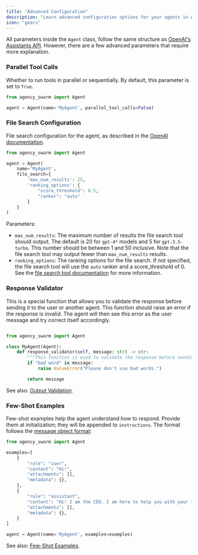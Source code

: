 ```yaml
---
title: "Advanced Configuration"
description: "Learn advanced configuration options for your agents in Agency Swarm."
icon: "gears"
---
```



All parameters inside the `Agent` class, follow the same structure as [OpenAI's Assistants API](https://platform.openai.com/docs/api-reference/assistants). However, there are a few advanced parameters that require more explanation.

### Parallel Tool Calls

Whether to run tools in parallel or sequentially. By default, this parameter is set to `True`.

```python
from agency_swarm import Agent

agent = Agent(name='MyAgent', parallel_tool_calls=False)
```

### File Search Configuration

File search configuration for the agent, as described in the [OpenAI documentation](https://platform.openai.com/docs/api-reference/assistants/createAssistant#assistants-createassistant-tools).

```python
from agency_swarm import Agent

agent = Agent(
    name='MyAgent',
    file_search={
        'max_num_results': 25,
        'ranking_options': {
            "score_threshold": 0.5,
            "ranker": "auto"
        }
    }
)
```

Parameters:
- `max_num_results`: The maximum number of results the file search tool should output. The default is 20 for `gpt-4*` models and 5 for `gpt-3.5-turbo`. This number should be between 1 and 50 inclusive. Note that the file search tool may output fewer than `max_num_results` results.
- `ranking_options`: The ranking options for the file search. If not specified, the file search tool will use the `auto` ranker and a score_threshold of 0. See the [file search tool documentation](https://platform.openai.com/docs/assistants/tools/file-search#customizing-file-search-settings) for more information.

### Response Validator

This is a special function that allows you to validate the response before sending it to the user or another agent. This function should raise an error if the response is invalid. The agent will then see this error as the user message and try correct itself accordingly.

```python

from agency_swarm import Agent

class MyAgent(Agent):
    def response_validator(self, message: str) -> str:
        """This function is used to validate the response before sending it to the user or another agent."""
        if "bad word" in message:
            raise ValueError("Please don't use bad words.")

        return message
```

See also: [Output Validation](/additional-features/output-validation).

### Few-Shot Examples

Few-shot examples help the agent understand how to respond. Provide them at initialization; they will be appended to `instructions`. The format follows the [message object format](https://platform.openai.com/docs/api-reference/messages/createMessage):

```python
from agency_swarm import Agent

examples=[
    {
        "role": "user",
        "content": "Hi!",
        "attachments": [],
        "metadata": {},
    },
    {
        "role": "assistant",
        "content": "Hi! I am the CEO. I am here to help you with your tasks. Please tell me what you need help with.",
        "attachments": [],
        "metadata": {},
    }
]

agent = Agent(name='MyAgent', examples=examples)
```

See also: [Few-Shot Examples](/additional-features/few-shot-examples).
